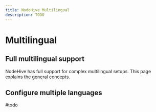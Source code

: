 ```yaml
---
title: NodeHive Multilingual
description: TODO
---
```

# Multilingual

## Full multilingual support

NodeHive has full support for complex multilingual setups. This page explains the general concepts.

## Configure multiple languages

#todo

